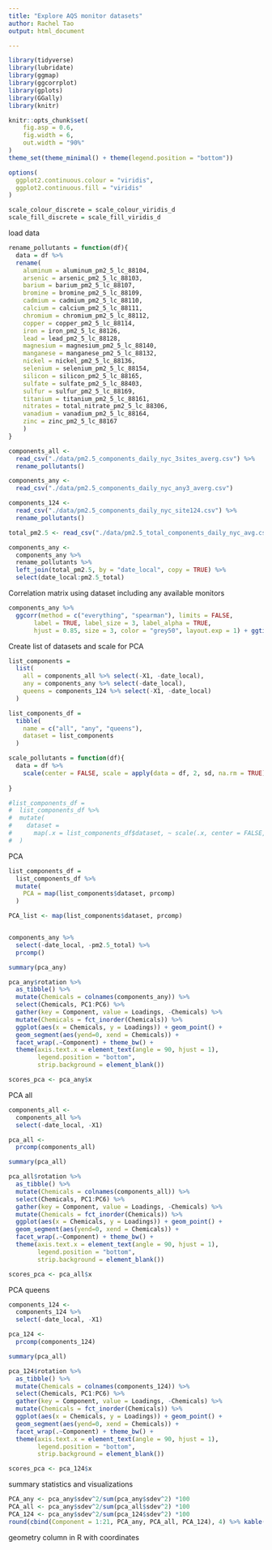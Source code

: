 ```yaml
---
title: "Explore AQS monitor datasets"
author: Rachel Tao
output: html_document

---
```


```r

library(tidyverse)
library(lubridate)
library(ggmap)
library(ggcorrplot)
library(gplots)
library(GGally)
library(knitr)

knitr::opts_chunk$set(
	fig.asp = 0.6,
	fig.width = 6,
	out.width = "90%"
)
theme_set(theme_minimal() + theme(legend.position = "bottom"))

options(
  ggplot2.continuous.colour = "viridis",
  ggplot2.continuous.fill = "viridis"
)

scale_colour_discrete = scale_colour_viridis_d
scale_fill_discrete = scale_fill_viridis_d
```

load data

```r

rename_pollutants = function(df){
  data = df %>% 
  rename(
    aluminum = aluminum_pm2_5_lc_88104, 
    arsenic = arsenic_pm2_5_lc_88103,
    barium = barium_pm2_5_lc_88107,
    bromine = bromine_pm2_5_lc_88109,
    cadmium = cadmium_pm2_5_lc_88110,
    calcium = calcium_pm2_5_lc_88111,
    chromium = chromium_pm2_5_lc_88112,
    copper = copper_pm2_5_lc_88114,
    iron = iron_pm2_5_lc_88126,
    lead = lead_pm2_5_lc_88128,
    magnesium = magnesium_pm2_5_lc_88140,
    manganese = manganese_pm2_5_lc_88132,
    nickel = nickel_pm2_5_lc_88136,
    selenium = selenium_pm2_5_lc_88154,
    silicon = silicon_pm2_5_lc_88165,
    sulfate = sulfate_pm2_5_lc_88403,
    sulfur = sulfur_pm2_5_lc_88169,
    titanium = titanium_pm2_5_lc_88161,
    nitrates = total_nitrate_pm2_5_lc_88306,
    vanadium = vanadium_pm2_5_lc_88164,
    zinc = zinc_pm2_5_lc_88167
    )
}

components_all <- 
  read_csv("./data/pm2.5_components_daily_nyc_3sites_averg.csv") %>% 
  rename_pollutants()

components_any <- 
  read_csv("./data/pm2.5_components_daily_nyc_any3_averg.csv")

components_124 <- 
  read_csv("./data/pm2.5_components_daily_nyc_site124.csv") %>% 
  rename_pollutants()

total_pm2.5 <- read_csv("./data/pm2.5_total_components_daily_nyc_avg.csv")

components_any <- 
  components_any %>%
  rename_pollutants %>% 
  left_join(total_pm2.5, by = "date_local", copy = TRUE) %>%
  select(date_local:pm2.5_total)

```

Correlation matrix using dataset including any available monitors

```r
components_any %>% 
  ggcorr(method = c("everything", "spearman"), limits = FALSE,
       label = TRUE, label_size = 3, label_alpha = TRUE,
       hjust = 0.85, size = 3, color = "grey50", layout.exp = 1) + ggtitle("Correlation Matrix: NYC Air Pollution Dataset (any available monitor")
```


Create list of datasets and scale for PCA

```r

list_components =
  list(
    all = components_all %>% select(-X1, -date_local),
    any = components_any %>% select(-date_local),
    queens = components_124 %>% select(-X1, -date_local)
  )

list_components_df = 
  tibble(
    name = c("all", "any", "queens"),
    dataset = list_components
  )

scale_pollutants = function(df){
  data = df %>% 
    scale(center = FALSE, scale = apply(data = df, 2, sd, na.rm = TRUE))
  
}

#list_components_df = 
#  list_components_df %>% 
#  mutate(
#    dataset = 
#      map(.x = list_components_df$dataset, ~ scale(.x, center = FALSE, scale = apply(.x, 2, sd, na.rm = TRUE)))
#  )

```


PCA 

```r

list_components_df =
  list_components_df %>% 
  mutate(
    PCA = map(list_components$dataset, prcomp)
  )

PCA_list <- map(list_components$dataset, prcomp)


components_any %>% 
  select(-date_local, -pm2.5_total) %>% 
  prcomp()

summary(pca_any)

pca_any$rotation %>% 
  as_tibble() %>% 
  mutate(Chemicals = colnames(components_any)) %>% 
  select(Chemicals, PC1:PC6) %>% 
  gather(key = Component, value = Loadings, -Chemicals) %>%
  mutate(Chemicals = fct_inorder(Chemicals)) %>%
  ggplot(aes(x = Chemicals, y = Loadings)) + geom_point() +
  geom_segment(aes(yend=0, xend = Chemicals)) +
  facet_wrap(.~Component) + theme_bw() +
  theme(axis.text.x = element_text(angle = 90, hjust = 1),
        legend.position = "bottom",
        strip.background = element_blank())

scores_pca <- pca_any$x

```

PCA all

```r
components_all <- 
  components_all %>% 
  select(-date_local, -X1)

pca_all <- 
  prcomp(components_all)

summary(pca_all)

pca_all$rotation %>% 
  as_tibble() %>% 
  mutate(Chemicals = colnames(components_all)) %>% 
  select(Chemicals, PC1:PC6) %>% 
  gather(key = Component, value = Loadings, -Chemicals) %>%
  mutate(Chemicals = fct_inorder(Chemicals)) %>%
  ggplot(aes(x = Chemicals, y = Loadings)) + geom_point() +
  geom_segment(aes(yend=0, xend = Chemicals)) +
  facet_wrap(.~Component) + theme_bw() +
  theme(axis.text.x = element_text(angle = 90, hjust = 1),
        legend.position = "bottom",
        strip.background = element_blank())

scores_pca <- pca_all$x
```

PCA queens

```r
components_124 <- 
  components_124 %>% 
  select(-date_local, -X1)

pca_124 <- 
  prcomp(components_124)

summary(pca_all)

pca_124$rotation %>% 
  as_tibble() %>% 
  mutate(Chemicals = colnames(components_124)) %>% 
  select(Chemicals, PC1:PC6) %>% 
  gather(key = Component, value = Loadings, -Chemicals) %>%
  mutate(Chemicals = fct_inorder(Chemicals)) %>%
  ggplot(aes(x = Chemicals, y = Loadings)) + geom_point() +
  geom_segment(aes(yend=0, xend = Chemicals)) +
  facet_wrap(.~Component) + theme_bw() +
  theme(axis.text.x = element_text(angle = 90, hjust = 1),
        legend.position = "bottom",
        strip.background = element_blank())

scores_pca <- pca_124$x
```


summary statistics and visualizations

```r
PCA_any <- pca_any$sdev^2/sum(pca_any$sdev^2) *100
PCA_all <- pca_any$sdev^2/sum(pca_all$sdev^2) *100
PCA_124 <- pca_any$sdev^2/sum(pca_124$sdev^2) *100
round(cbind(Component = 1:21, PCA_any, PCA_all, PCA_124), 4) %>% kable()
```

geometry column in R with coordinates